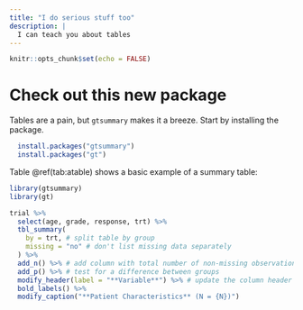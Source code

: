 ```yaml
---
title: "I do serious stuff too"
description: |
  I can teach you about tables
---
```


```r
knitr::opts_chunk$set(echo = FALSE)
```

# Check out this new package

Tables are a pain, but `gtsummary` makes it a breeze. Start by installing the package.

```r
  install.packages("gtsummary")
  install.packages("gt")
```

Table \@ref(tab:atable) shows a basic example of a summary table:


<!--

no one will know

-->


```r
library(gtsummary)
library(gt)

trial %>% 
  select(age, grade, response, trt) %>%
  tbl_summary(
    by = trt, # split table by group
    missing = "no" # don't list missing data separately
  ) %>%
  add_n() %>% # add column with total number of non-missing observations
  add_p() %>% # test for a difference between groups
  modify_header(label = "**Variable**") %>% # update the column header
  bold_labels() %>%
  modify_caption("**Patient Characteristics** (N = {N})")
```


